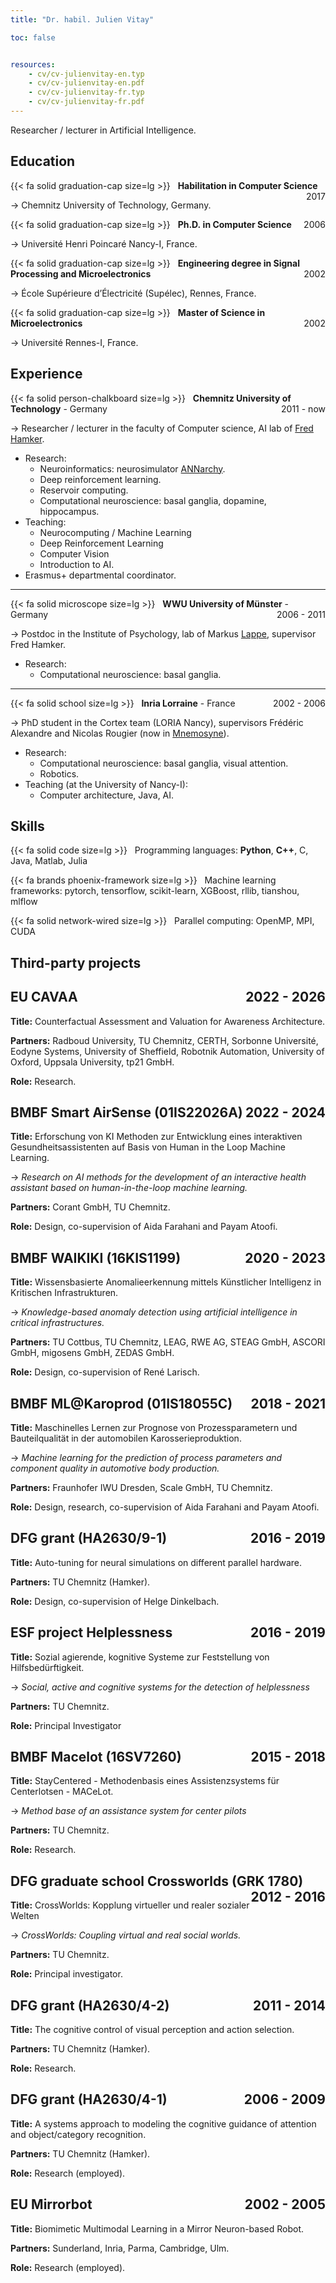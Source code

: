 ```yaml
---
title: "Dr. habil. Julien Vitay"

toc: false


resources: 
    - cv/cv-julienvitay-en.typ
    - cv/cv-julienvitay-en.pdf
    - cv/cv-julienvitay-fr.typ
    - cv/cv-julienvitay-fr.pdf
---
```


Researcher / lecturer in Artificial Intelligence. 

<!--
[![](https://img.shields.io/badge/English_CV-0C322C.svg?style=for-the-badge&logoColor=white)](cv/cv-julienvitay-en.pdf) - [![](https://img.shields.io/badge/French_CV-%2364B345.svg?style=for-the-badge&logoColor=white)](cv/cv-julienvitay-fr.pdf)
-->


## Education

{{< fa solid graduation-cap size=lg >}} &nbsp; **Habilitation in Computer Science**
<span style="float:right;">2017</span>

$\rightarrow$ Chemnitz University of Technology, Germany.


{{< fa solid graduation-cap size=lg >}} &nbsp; **Ph.D. in Computer Science** 
<span style="float:right;">2006</span>

$\rightarrow$ Université Henri Poincaré Nancy-I, France.



{{< fa solid graduation-cap size=lg >}} &nbsp; **Engineering degree in Signal Processing and Microelectronics**
<span style="float:right;">2002</span>

$\rightarrow$ École Supérieure d'Électricité (Supélec), Rennes, France.



{{< fa solid graduation-cap size=lg >}} &nbsp; **Master of Science in Microelectronics**
<span style="float:right;">2002</span>

$\rightarrow$ Université Rennes-I, France.


## Experience


{{< fa solid person-chalkboard size=lg >}} &nbsp; **Chemnitz University of Technology** - Germany
<span style="float:right;">2011 - now</span>

$\rightarrow$ Researcher / lecturer in the faculty of Computer science, AI lab of [Fred Hamker](https://www.tu-chemnitz.de/informatik/KI).

* Research: 
    * Neuroinformatics: neurosimulator [ANNarchy](https://github.com/ANNarchy/ANNarchy).
    * Deep reinforcement learning.
    * Reservoir computing.
    * Computational neuroscience: basal ganglia, dopamine, hippocampus.
* Teaching: 
    * Neurocomputing / Machine Learning
    * Deep Reinforcement Learning
    * Computer Vision
    * Introduction to AI.
* Erasmus+ departmental coordinator.

---

{{< fa solid microscope size=lg >}} &nbsp; **WWU University of Münster**  - Germany
<span style="float:right;">2006 - 2011</span>

$\rightarrow$ Postdoc in the Institute of Psychology, lab of Markus [Lappe](https://www.uni-muenster.de/PsyIFP/AELappe), supervisor Fred Hamker.

* Research: 
    * Computational neuroscience: basal ganglia.

---

{{< fa solid school size=lg >}} &nbsp; **Inria Lorraine** - France
<span style="float:right;">2002 - 2006</span>

$\rightarrow$ PhD student in the Cortex team (LORIA Nancy), supervisors Frédéric Alexandre and Nicolas Rougier (now in [Mnemosyne](https://team.inria.fr/mnemosyne/)).

* Research: 
    * Computational neuroscience: basal ganglia, visual attention.
    * Robotics.
* Teaching (at the University of Nancy-I):
    * Computer architecture, Java, AI. 

## Skills

{{< fa solid code size=lg >}} &nbsp; Programming languages: **Python**, **C++**, C, Java, Matlab, Julia

{{< fa brands phoenix-framework size=lg >}} &nbsp; Machine learning frameworks: pytorch, tensorflow, scikit-learn, XGBoost, rllib, tianshou, mlflow

{{< fa solid network-wired size=lg >}} &nbsp; Parallel computing: OpenMP, MPI, CUDA

## Third-party projects

::: {.callout-note collapse="true" icon="false"}
## EU CAVAA <span style="float:right;">2022 - 2026</span>

**Title:** Counterfactual Assessment and Valuation for Awareness Architecture.

**Partners:** Radboud University, TU Chemnitz, CERTH, Sorbonne Université, Eodyne Systems, University of Sheffield, Robotnik Automation, University of Oxford, Uppsala University, tp21 GmbH.

**Role:** Research.
:::


::: {.callout-note collapse="true" icon="false"}
## BMBF Smart AirSense (01IS22026A) <span style="float:right;">2022 - 2024</span>

**Title:** Erforschung von KI Methoden zur Entwicklung eines interaktiven Gesundheitsassistenten auf Basis von Human in the Loop Machine Learning.

→ *Research on AI methods for the development of an interactive health assistant based on human-in-the-loop machine learning.*

**Partners:** Corant GmbH, TU Chemnitz.

**Role:** Design, co-supervision of Aida Farahani and Payam Atoofi.
:::

::: {.callout-note collapse="true" icon="false"}
## BMBF WAIKIKI (16KIS1199) <span style="float:right;">2020 - 2023</span>

**Title:** Wissensbasierte Anomalieerkennung mittels Künstlicher Intelligenz in Kritischen Infrastrukturen.

→ *Knowledge-based anomaly detection using artificial intelligence in critical infrastructures.*

**Partners:** TU Cottbus, TU Chemnitz, LEAG, RWE AG, STEAG GmbH, ASCORI GmbH, migosens GmbH, ZEDAS GmbH.

**Role:** Design, co-supervision of René Larisch.
:::

::: {.callout-note collapse="true" icon="false"}
## BMBF ML@Karoprod (01IS18055C) <span style="float:right;">2018 - 2021</span>

**Title:** Maschinelles Lernen zur Prognose von Prozessparametern und Bauteilqualität in der automobilen Karosserieproduktion.

→ *Machine learning for the prediction of process parameters and component quality in automotive body production.*

**Partners:** Fraunhofer IWU Dresden, Scale GmbH, TU Chemnitz.

**Role:** Design, research, co-supervision of Aida Farahani and Payam Atoofi.
:::


::: {.callout-note collapse="true" icon="false"}
## DFG grant (HA2630/9-1) <span style="float:right;">2016 - 2019</span>

**Title:** Auto-tuning for neural simulations on different parallel hardware.

**Partners:** TU Chemnitz (Hamker).

**Role:** Design, co-supervision of Helge Dinkelbach.
:::


::: {.callout-note collapse="true" icon="false"}
## ESF project Helplessness  <span style="float:right;">2016 - 2019</span>

**Title:** Sozial agierende, kognitive Systeme zur Feststellung von Hilfsbedürftigkeit. 

→ *Social, active and cognitive systems for the detection of helplessness*

**Partners:** TU Chemnitz.

**Role:** Principal Investigator
:::


::: {.callout-note collapse="true" icon="false"}
## BMBF Macelot (16SV7260) <span style="float:right;">2015 - 2018</span>

**Title:** StayCentered - Methodenbasis eines Assistenzsystems für Centerlotsen - MACeLot.

→ *Method base of an assistance system for center pilots* 

**Partners:** TU Chemnitz.

**Role:** Research.
:::

::: {.callout-note collapse="true" icon="false"}
## DFG graduate school Crossworlds (GRK 1780) <span style="float:right;">2012 - 2016</span>

**Title:** CrossWorlds: Kopplung virtueller und realer sozialer Welten

→ *CrossWorlds: Coupling virtual and real social worlds.*

**Partners:** TU Chemnitz.

**Role:** Principal investigator.
:::

::: {.callout-note collapse="true" icon="false"}
## DFG grant (HA2630/4-2) <span style="float:right;">2011 - 2014</span>

**Title:** The cognitive control of visual perception and action selection.

**Partners:** TU Chemnitz (Hamker).

**Role:** Research.
:::


::: {.callout-note collapse="true" icon="false"}
## DFG grant (HA2630/4-1) <span style="float:right;">2006 - 2009</span>

**Title:** A systems approach to modeling the cognitive guidance of attention and object/category recognition.

**Partners:** TU Chemnitz (Hamker).

**Role:** Research (employed).
:::


::: {.callout-note collapse="true" icon="false"}
## EU Mirrorbot <span style="float:right;">2002 - 2005</span>

**Title:** Biomimetic Multimodal Learning in a Mirror Neuron-based Robot.

**Partners:** Sunderland, Inria, Parma, Cambridge, Ulm.

**Role:** Research (employed).
:::

